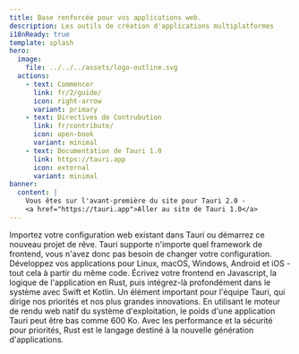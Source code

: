 ---
title: Base renforcée pour vos applications web.
description: Les outils de création d'applications multiplatformes
i18nReady: true
template: splash
hero:
  image:
    file: ../../../assets/logo-outline.svg
  actions:
    - text: Commencer
      link: fr/2/guide/
      icon: right-arrow
      variant: primary
    - text: Directives de Contrubution
      link: fr/contribute/
      icon: open-book
      variant: minimal
    - text: Documentation de Tauri 1.0
      link: https://tauri.app
      icon: external
      variant: minimal
banner:
  content: |
    Vous êtes sur l'avant-première du site pour Tauri 2.0 -
    <a href="https://tauri.app">Aller au site de Tauri 1.0</a>
---


<div class="hero-bg">
	<div class="bg-logo"></div>
	<div class="bg-grad"></div>
	<div class="bg-grad-red"></div>
</div>

<CardGrid stagger>
	<Card title="Frontend Indépendant" icon="rocket">
		Importez votre configuration web existant dans Tauri ou démarrez ce nouveau
		projet de rêve.
		Tauri supporte n'importe quel framework de frontend, vous n'avez donc
		pas besoin de changer votre configuration.
	</Card>
	<Card title="Multiplatforme" icon="rocket">
		Développez vos applications pour Linux, macOS, Windows, Android et iOS - tout cela à partir du même code.
	</Card>
	<Card title="Communication Inter-Processus" icon="rocket">
		Écrivez votre frontend en Javascript, la logique de l'application en Rust,
		puis intégrez-là profondément dans le système avec Swift et Kotlin.
	</Card>
	<Card title="Sécurité Maximale" icon="rocket">
		Un élément important pour l'équipe Tauri, qui dirige nos priorités et nos plus
		grandes innovations.
	</Card>
	<Card title="Poids Minimal" icon="rocket">
		En utilisant le moteur de rendu web natif du système d'exploitation,
		le poids d'une application Tauri peut être bas comme 600 Ko.
	</Card>
	<Card title="Fonctionne avec Rust" icon="rocket">
		Avec les performance et la sécurité pour priorités, Rust est le langage
		destiné à la nouvelle génération d'applications.
	</Card>
</CardGrid>